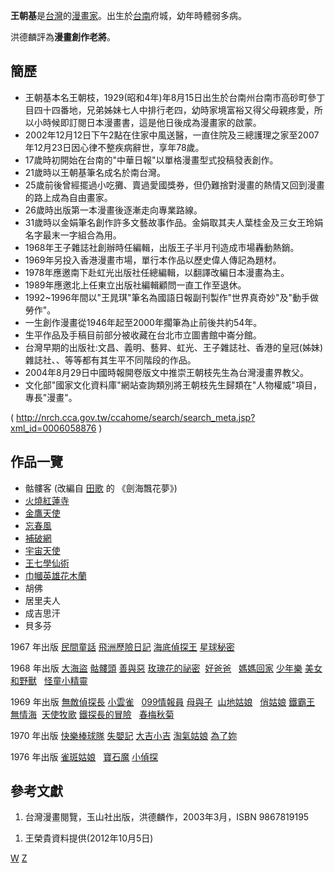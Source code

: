 {{漫畫}}
'''王朝基'''{{BD|1929年|catIdx=W}}是[[台灣|台灣]]的[[漫畫家|漫畫家]]。出生於[[台南|台南]]府城，幼年時體弱多病。

洪德麟評為'''漫畫創作老將'''。

== 簡歷 ==
*王朝基本名王朝枝，1929(昭和4年)年8月15日出生於台南州台南市高砂町參丁目四十四番地，兄弟姊妹七人中排行老四，幼時家境富裕又得父母親疼愛，所以小時候即訂閱日本漫畫書，這是他日後成為漫畫家的啟蒙。
*2002年12月12日下午2點在住家中風送醫，一直住院及三總護理之家至2007年12月23日因心律不整疾病辭世，享年78歲。
*17歲時初開始在台南的"中華日報"以單格漫畫型式投稿發表創作。
*21歲時以王朝基筆名成名於南台灣。
*25歲前後曾經擺過小吃攤、賣過愛國獎券，但仍難捨對漫畫的熱情又回到漫畫的路上成為自由畫家。
*26歲時出版第一本漫畫後逐漸走向專業路線。
*31歲時以金娟筆名創作許多文藝故事作品。金娟取其夫人葉桂金及三女王玲娟名字最末一字組合為用。
*1968年王子雜誌社創辦時任編輯，出版王子半月刊造成市場轟動熱銷。
*1969年另投入香港漫畫市場，單行本作品以歷史偉人傳記為題材。
*1978年應邀南下赴虹光出版社任總編輯，以翻譯改編日本漫畫為主。
*1989年應邀北上任東立出版社編輯顧問一直工作至退休。
*1992~1996年間以"王晁琪"筆名為國語日報副刊製作"世界真奇妙"及"動手做勞作"。
*一生創作漫畫從1946年起至2000年擱筆為止前後共約54年。
*生平作品及手稿目前部分被收藏在台北市立圖書館中崙分館。
*台灣早期的出版社:文昌、義明、藝昇、虹光、王子雜誌社、香港的皇冠(姊妹)雜誌社、、等等都有其生平不同階段的作品。
*2004年8月29日中國時報開卷版文中推崇王朝枝先生為台灣漫畫界教父。
*文化部"國家文化資料庫"網站查詢類別將王朝枝先生歸類在"人物權威"項目，專長"漫畫"。
( http://nrch.cca.gov.tw/ccahome/search/search_meta.jsp?xml_id=0006058876{{dead link|date=2018年3月 |bot=InternetArchiveBot |fix-attempted=yes }} )

== 作品一覽 ==
*骷髏客 (改編自 [[田歌|田歌]] 的 《劍海飄花夢》)
*[[火燒紅蓮寺|火燒紅蓮寺]]
*[[金鷹天使|金鷹天使]]
*[[忘春風|忘春風]]
*[[補破網|補破網]]
*[[宇宙天使|宇宙天使]]
*[[王七學仙術|王七學仙術]]
*[[巾幗英雄花木蘭|巾幗英雄花木蘭]]
*胡佛
*居里夫人
*成吉思汗
*貝多芬
1967 年出版
[[民間童話|民間童話]]
[[飛洲歷險日記|飛洲歷險日記]]   
[[海底偵探王|海底偵探王]]  
[[星球秘密|星球秘密]] 

1968  年出版
[[大海盜|大海盜]]
[[骷髏頭|骷髏頭]]
[[善與惡|善與惡]]
[[玫瑰花的祕密|玫瑰花的祕密]] 
[[好爸爸|好爸爸]]  
[[媽媽回家|媽媽回家]]
[[少年樂|少年樂]]
[[美女和野獸|美女和野獸]]  
[[怪童小精靈|怪童小精靈]]

1969  年出版
[[無敵偵探長|無敵偵探長]] 
[[小雲雀|小雲雀]]  
[[099情報員|099情報員]]
[[母與子|母與子]] 
[[山地姑娘|山地姑娘]]  
[[俏姑娘|俏姑娘]]
[[鐵霸王|鐵霸王]]  
[[無情海|無情海]] 
[[天使牧歌|天使牧歌]]
[[鐵探長的冒險|鐵探長的冒險]]  
[[春梅秋菊|春梅秋菊]]

1970  年出版
[[快樂棒球隊|快樂棒球隊]]
[[失嬰記|失嬰記]]
[[大吉小吉|大吉小吉]]
[[淘氣姑娘|淘氣姑娘]]
[[為了妳|為了妳]]  

1976  年出版
[[雀斑姑娘|雀斑姑娘]]  
[[寶石魔|寶石魔]]
[[小偵探|小偵探]]  

== 參考文獻 ==
<div class="references-small">
#台灣漫畫閱覽，玉山社出版，洪德麟作，2003年3月，ISBN 9867819195
<references />
</div>

[[Category:臺灣漫畫家|W]]
[[Category:王姓|Z]]

# 王榮貴資料提供(2012年10月5日)